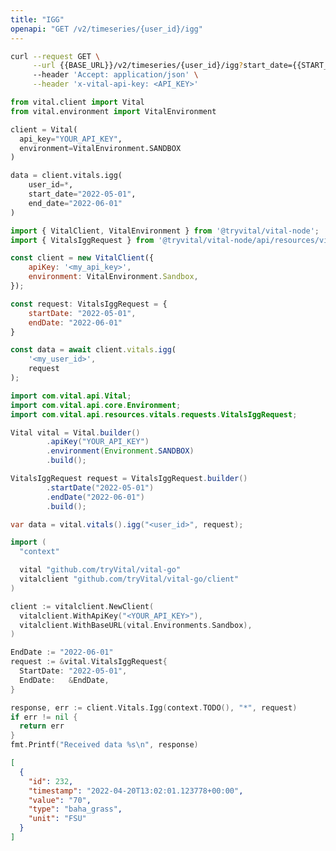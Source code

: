 ```yaml
---
title: "IGG"
openapi: "GET /v2/timeseries/{user_id}/igg"
---
```


<RequestExample>

```bash Bash
curl --request GET \
     --url {{BASE_URL}}/v2/timeseries/{user_id}/igg?start_date={{START_DATE}}&end_date={{END_DATE}} \
     --header 'Accept: application/json' \
     --header 'x-vital-api-key: <API_KEY>'
```

```python Python
from vital.client import Vital
from vital.environment import VitalEnvironment

client = Vital(
  api_key="YOUR_API_KEY",
  environment=VitalEnvironment.SANDBOX
)

data = client.vitals.igg(
    user_id=*,
    start_date="2022-05-01",
    end_date="2022-06-01"
)
```

```javascript Node
import { VitalClient, VitalEnvironment } from '@tryvital/vital-node';
import { VitalsIggRequest } from '@tryvital/vital-node/api/resources/vitals';

const client = new VitalClient({
    apiKey: '<my_api_key>',
    environment: VitalEnvironment.Sandbox,
});

const request: VitalsIggRequest = {
    startDate: "2022-05-01",
    endDate: "2022-06-01"
}

const data = await client.vitals.igg(
    '<my_user_id>',
    request
);
```

```java Java
import com.vital.api.Vital;
import com.vital.api.core.Environment;
import com.vital.api.resources.vitals.requests.VitalsIggRequest;

Vital vital = Vital.builder()
        .apiKey("YOUR_API_KEY")
        .environment(Environment.SANDBOX)
        .build();

VitalsIggRequest request = VitalsIggRequest.builder()
        .startDate("2022-05-01")
        .endDate("2022-06-01")
        .build();

var data = vital.vitals().igg("<user_id>", request);
```

```go Go
import (
  "context"

  vital "github.com/tryVital/vital-go"
  vitalclient "github.com/tryVital/vital-go/client"
)

client := vitalclient.NewClient(
  vitalclient.WithApiKey("<YOUR_API_KEY>"),
  vitalclient.WithBaseURL(vital.Environments.Sandbox),
)

EndDate := "2022-06-01"
request := &vital.VitalsIggRequest{
  StartDate: "2022-05-01",
  EndDate:   &EndDate,
}

response, err := client.Vitals.Igg(context.TODO(), "*", request)
if err != nil {
  return err
}
fmt.Printf("Received data %s\n", response)
```

</RequestExample>

<ResponseExample>

```json Example
[
  {
    "id": 232,
    "timestamp": "2022-04-20T13:02:01.123778+00:00",
    "value": "70",
    "type": "baha_grass",
    "unit": "FSU"
  }
]
```

</ResponseExample>
